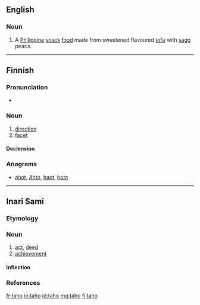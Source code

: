 ==English==
{{wikipedia}}
===Noun===
{{en-noun|-}}

# A [[Philippine]] [[snack]] [[food]] made from sweetened flavoured [[tofu]] with [[sago]] pearls.

----

==Finnish==

===Pronunciation===
* {{rhymes|ɑho|lang=fi}}

===Noun===
{{fi-noun}}

# [[direction]]
# [[facet]]

====Declension====
{{fi-decl-valo|tah|||o|a}}

===Anagrams===
* [[ahot#Finnish|ahot]], [[Ahto#Finnish|Ahto]], [[haot#Finnish|haot]], [[hota#Finnish|hota]]

----

==Inari Sami==

===Etymology===
{{rfe|lang=smn}}

===Noun===
{{head|smn|noun}}

# [[act]], [[deed]]
# [[achievement]]

====Inflection====
{{smn-decl-noun-manual|ref=GTP|taho|tavo|tavo|tahon|tavvoost|tavvoin|tavottáá|tahhoon|tahhood|tavoh|tavoid|tavoi|tavvoid|tavoin|tavoiguin|tavoittáá}}

===References===
<references/>

[[fr:taho]]
[[io:taho]]
[[id:taho]]
[[mg:taho]]
[[fi:taho]]